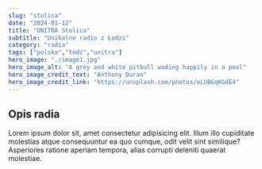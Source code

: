 ```yaml
---
slug: "stolica"
date: "2024-01-12"
title: "UNITRA Stolica"
subtitle: "Unikalne radio z Łodzi"
category: "radia"
tags: ["polska","łódź","unitra"]
hero_image: "./image1.jpg"
hero_image_alt: "A grey and white pitbull wading happily in a pool"
hero_image_credit_text: "Anthony Duran"
hero_image_credit_link: "https://unsplash.com/photos/eLUBGqKGdE4"
---
```


## Opis radia

Lorem ipsum dolor sit, amet consectetur adipisicing elit. 
Illum illo cupiditate molestias atque consequuntur ea quo cumque, odit velit sint similique? 
Asperiores ratione aperiam tempora, alias corrupti deleniti quaerat molestiae.

